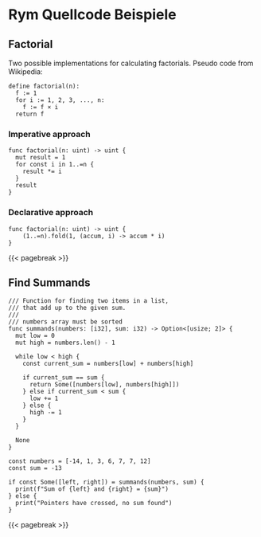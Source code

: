 <!-- # Rym Source Code Examples -->
# Rym Quellcode Beispiele

## Factorial

Two possible implementations for calculating factorials.
Pseudo code from Wikipedia:
```
define factorial(n):
  f := 1
  for i := 1, 2, 3, ..., n:
    f := f × i
  return f
```

### Imperative approach

```rym
func factorial(n: uint) -> uint {
  mut result = 1
  for const i in 1..=n {
    result *= i
  }
  result
}
```

### Declarative approach {#sec-appendix-fac-decl}

```rym
func factorial(n: uint) -> uint {
	(1..=n).fold(1, (accum, i) -> accum * i)
}
```

{{< pagebreak >}}

## Find Summands {#sec-appendix-find-summands}

```rym
/// Function for finding two items in a list,
/// that add up to the given sum.
///
/// numbers array must be sorted
func summands(numbers: [i32], sum: i32) -> Option<[usize; 2]> {
  mut low = 0
  mut high = numbers.len() - 1

  while low < high {
    const current_sum = numbers[low] + numbers[high]

    if current_sum == sum {
      return Some([numbers[low], numbers[high]])
    } else if current_sum < sum {
      low += 1
    } else {
      high -= 1
    }
  }

  None
}

const numbers = [-14, 1, 3, 6, 7, 7, 12]
const sum = -13

if const Some([left, right]) = summands(numbers, sum) {
  print(f"Sum of {left} and {right} = {sum}")
} else {
  print("Pointers have crossed, no sum found")
}
```

{{< pagebreak >}}
